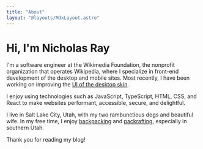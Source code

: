 ```yaml
---
title: "About"
layout: "@layouts/MdxLayout.astro"
---
```



# Hi, I'm Nicholas Ray

I'm a software engineer at the Wikimedia Foundation, the nonprofit organization
that operates Wikipedia, where I specialize in front-end development of the
desktop and mobile sites. Most recently, I have been working on improving the
[UI of the desktop skin](https://www.mediawiki.org/wiki/Reading/Web/Desktop_Improvements).

I enjoy using technologies such as JavaScript, TypeScript, HTML, CSS, and React
to make websites performant, accessible, secure, and delightful.

I live in Salt Lake City, Utah, with my two rambunctious dogs and beautiful
wife. In my free time, I enjoy
[backpacking](<https://en.wikipedia.org/wiki/Backpacking_(hiking)>) and
[packrafting](https://en.wikipedia.org/wiki/Packraft), especially in southern
Utah.

Thank you for reading my blog!

<SocialLinks />
